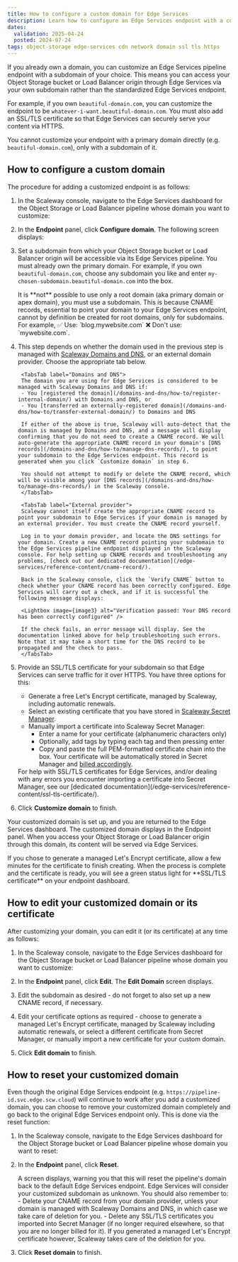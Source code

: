 ```yaml
---
title: How to configure a custom domain for Edge Services
description: Learn how to configure an Edge Services endpoint with a custom subdomain. Access your Object Storage bucket or Load Balancer origin via your own domain name instead of the standardized endpoint.
dates:
  validation: 2025-04-24
  posted: 2024-07-24
tags: object-storage edge-services cdn network domain ssl tls https
---
```



If you already own a domain, you can customize an Edge Services pipeline endpoint with a subdomain of your choice. This means you can access your Object Storage bucket or Load Balancer origin through Edge Services via your own subdomain rather than the standardized Edge Services endpoint.

For example, if you own `beautiful-domain.com`, you can customize the endpoint to be `whatever-i-want.beautiful-domain.com`. You must also add an SSL/TLS certificate so that Edge Services can securely serve your content via HTTPS.

You cannot customize your endpoint with a primary domain directly (e.g. `beautiful-domain.com`), only with a subdomain of it.

## How to configure a custom domain

The procedure for adding a customized endpoint is as follows:

1. In the Scaleway console, navigate to the Edge Services dashboard for the Object Storage or Load Balancer pipeline whose domain you want to customize:

    <Lightbox image={image} alt="A screenshot of the Edge Services dashboard in the Scaleway console. This is a dashboard for Edge Services on an Object Storage bucket, showing links to the documentation, Scaleway Cockpit, the endpoint, cache settings and a button to disable the pipeline." />

2. In the **Endpoint** panel, click **Configure domain**. The following screen displays:

    <Lightbox image={image2} alt="A screenshot of the Configure Domain screen in the Edge Services part of the Scaleway console. Step one is to set a subdomain, step two is to provide an SSL/TLS certificate" />

3. Set a subdomain from which your Object Storage bucket or Load Balancer origin will be accessible via its Edge Services pipeline. You must already own the primary domain. For example, if you own `beautiful-domain.com`, choose any subdomain you like and enter `my-chosen-subdomain.beautiful-domain.com` into the box.

    <Message type="important">
    It is **not** possible to use only a root domain (aka primary domain or apex domain), you must use a subdomain. This is because CNAME records, essential to point your domain to your Edge Services endpoint, cannot by definition be created for root domains, only for subdomains.
    For example,
    ✅ Use: `blog.mywebsite.com`
    ❌ Don't use: `mywebsite.com`.
    </Message>

4. This step depends on whether the domain used in the previous step is managed with [Scaleway Domains and DNS](/domains-and-dns/), or an external domain provider. Choose the appropriate tab below.

    <Tabs id="edge-cname">
    
        <TabsTab label="Domains and DNS">
        The domain you are using for Edge Services is considered to be managed with Scaleway Domains and DNS if:
        - You [registered the domain](/domains-and-dns/how-to/register-internal-domain/) with Domains and DNS, or
        - You [transferred an externally-registered domain](/domains-and-dns/how-to/transfer-external-domain/) to Domains and DNS

        If either of the above is true, Scaleway will auto-detect that the domain is managed by Domains and DNS, and a message will display confirming that you do not need to create a CNAME record. We will auto-generate the appropriate CNAME record in your domain's [DNS records](/domains-and-dns/how-to/manage-dns-records/), to point your subdomain to the Edge Services endpoint. This record is generated when you click `Customize domain` in step 6.

        You should not attempt to modify or delete the CNAME record, which will be visible among your [DNS records](/domains-and-dns/how-to/manage-dns-records/) in the Scaleway console.
        </TabsTab>

        <TabsTab label="External provider">
        Scaleway cannot itself create the appropriate CNAME record to point your subdomain to Edge Services if your domain is managed by an external provider. You must create the CNAME record yourself.

        Log in to your domain provider, and locate the DNS settings for your domain. Create a new CNAME record pointing your subdomain to the Edge Services pipeline endpoint displayed in the Scaleway console. For help setting up CNAME records and troubleshooting any problems, [check out our dedicated documentation](/edge-services/reference-content/cname-record/).

        Back in the Scaleway console, click the `Verify CNAME` button to check whether your CNAME record has been correctly configured. Edge Services will carry out a check, and if it is successful the following message displays:

        <Lightbox image={image3} alt="Verification passed: Your DNS record has been correctly configured" />

        If the check fails, an error message will display. See the documentation linked above for help troubleshooting such errors. Note that it may take a short time for the DNS record to be propagated and the check to pass.
        </TabsTab>
    </Tabs>

5. Provide an SSL/TLS certificate for your subdomain so that Edge Services can serve traffic for it over HTTPS. You have three options for this:
    - Generate a free Let's Encrypt certificate, managed by Scaleway, including automatic renewals.
    - Select an existing certificate that you have stored in [Scaleway Secret Manager](/secret-manager/quickstart/).
    - Manually import a certificate into Scaleway Secret Manager:
      - Enter a name for your certificate (alphanumeric characters only)
      - Optionally, add tags by typing each tag and then pressing enter
      - Copy and paste the full PEM-formatted certificate chain into the box.
      Your certificate will be automatically stored in Secret Manager and [billed accordingly](https://www.scaleway.com/en/pricing/security-and-account/).

    <Message type="tip">
    For help with SSL/TLS certificates for Edge Services, and/or dealing with any errors you encounter importing a certificate into Secret Manager, see our [dedicated documentation](/edge-services/reference-content/ssl-tls-certificate/).
    </Message>

6. Click **Customize domain** to finish.

Your customized domain is set up, and you are returned to the Edge Services dashboard. The customized domain displays in the Endpoint panel. When you access your Object Storage or Load Balancer origin through this domain, its content will be served via Edge Services.

<Message type="note">
If you chose to generate a managed Let's Encrypt certificate, allow a few minutes for the certificate to finish creating. When the process is complete and the certificate is ready, you will see a green status light for **SSL/TLS certificate** on your endpoint dashboard.

<Lightbox image={image4} alt="A screenshot of the Scaleway console, showing that an SSL/TLS certificate has been successfully created and has a positive status." />

</Message>

## How to edit your customized domain or its certificate

After customizing your domain, you can edit it (or its certificate) at any time as follows:

1. In the Scaleway console, navigate to the Edge Services dashboard for the Object Storage bucket or Load Balancer pipeline whose domain you want to customize:

    <Lightbox image={image5} alt="A screenshot of the Edge Services dashboard in the Scaleway console. This is a dashboard for Edge Services on an Object Storage bucket, showing links to the documentation, Scaleway Cockpit, the endpoint, cache settings and a button to disable the pipeline." />

2. In the **Endpoint** panel, click **Edit**. The **Edit Domain** screen displays.

3. Edit the subdomain as desired - do not forget to also set up a new CNAME record, if necessary.

4. Edit your certificate options as required - choose to generate a managed Let's Encrypt certificate, managed by Scaleway including automatic renewals, or select a different certificate from Secret Manager, or manually import a new certificate for your custom domain.

5. Click **Edit domain** to finish.

## How to reset your customized domain

Even though the original Edge Services endpoint (e.g. `https://pipeline-id.svc.edge.scw.cloud`) will continue to work after you add a customized domain, you can choose to remove your customized domain completely and go back to the original Edge Services endpoint only. This is done via the reset function:

1. In the Scaleway console, navigate to the Edge Services dashboard for the Object Storage bucket or Load Balancer pipeline whose domain you want to reset:

    <Lightbox image={image6} alt="A screenshot of the Edge Services dashboard in the Scaleway console. This is a dashboard for Edge Services on an Object Storage bucket, showing links to the documentation, Scaleway Cockpit, the endpoint, cache settings and a button to disable the pipeline." />

2. In the **Endpoint** panel, click **Reset**.

    A screen displays, warning you that this will reset the pipeline's domain back to the default Edge Services endpoint. Edge Services will consider your customized subdomain as unknown. You should also remember to:
        - Delete your CNAME record from your domain provider, unless your domain is managed with Scaleway Domains and DNS, in which case we take care of deletion for you.
        - Delete any SSL/TLS certificates you imported into Secret Manager (if no longer required elsewhere, so that you are no longer billed for it). If you generated a managed Let's Encrypt certificate however, Scaleway takes care of the deletion for you.

3. Click **Reset domain** to finish.